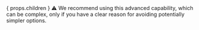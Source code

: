 
<Advanced>
  { props.children }
  <span style={{ fontFamily: 'emoji' }}>⚠️</span>
  We recommend using this advanced capability, which can be complex, only if you have a clear reason for avoiding potentially simpler options.
</Advanced>
